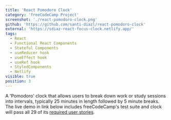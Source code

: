 ```yaml
---
title: 'React Pomodoro Clock'
category: 'freeCodeCamp Project'
screenshot: './react-pomodoro-clock.png'
github: 'https://github.com/santi-diazl/react-pomodoro-clock'
external: 'https://sdiaz-react-focus-clock.netlify.app/'
tags:
  - React
  - Functional React Components
  - Stateful Components
  - useReducer hook
  - useEffect hook
  - useRef hook
  - StyledComponents
  - Netlify
visible: true
position: 3
---
```


A 'Pomodoro' clock that allows users to break down work or study sessions into intervals, typically 25 minutes in length followed by 5 minute breaks.
The live demo in link below includes freeCodeCamp's test suite and clock will pass all 29 of its <a href="https://www.freecodecamp.org/learn/front-end-libraries/front-end-libraries-projects/build-a-25--5-clock" target="_blank">required user stories</a>.
